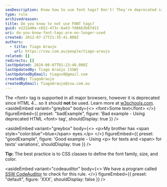 ```yaml
---
seoDescription: Know how to use font tags? Don't! They're deprecated since HTML 4. Use CSS classes for styling instead.
type: rule
archivedreason:
title: Do you know to not use FONT tags?
guid: e222a40a-c652-473c-8a43-fd86b3b67d13
uri: do-you-know-font-tags-are-no-longer-used
created: 2012-07-17T21:35:41.000Z
authors:
  - title: Tiago Araujo
    url: https://ssw.com.au/people/tiago-araujo
related: []
redirects: []
lastUpdated: 2024-08-07T01:23:46.000Z
lastUpdatedBy: Tiago Araújo [SSW]
lastUpdatedByEmail: tiagov8@gmail.com
createdBy: TiagoAraujo
createdByEmail: TiagoAraujo@ssw.com.au
---
```


The &lt;font&gt; tag is supported in all major browsers, however it is deprecated since HTML 4... so it should **not** be used. Learn more at [w3schools.com](https://www.w3schools.com/tags/tag_font.asp).
<asideEmbed
  variant="greybox"
  body={<>
    &lt;font&gt;Some text&lt;/font&gt;
  </>}
  figureEmbed={{
    preset: "badExample",
    figure: 'Bad example - Using deprecated HTML &lt;font&gt; tag',
    shouldDisplay: true
  }}
/>

<asideEmbed
  variant="greybox"
  body={<>
    &lt;p&gt;My brother has \<span style="color:blue"\>blue\</span\> eyes.&lt;/p&gt;
  </>}
  figureEmbed={{
    preset: "goodExample",
    figure: 'Good example - Using &lt;p&gt; for texts and &lt;span&gt; for texts\' variations',
    shouldDisplay: true
  }}
/>

**Tip:** The best practice is to CSS classes to define the font family, size, and color.

<asideEmbed
  variant="codeauditor"
  body={<>
    We have a program called [SSW CodeAuditor](https://codeauditor.com) to check for this rule.
  </>}
  figureEmbed={{
    preset: "default",
    figure: 'XXX',
    shouldDisplay: false
  }}
/>
